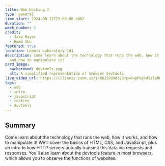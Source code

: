 ```yaml
---
title: Web Hacking I
type: general
time_start: 2024-09-12T23:00:00.000Z
duration: ""
week_number: 2
credit:
  - Jake Mayer
  - Emma Shu
featured: true
location: Loomis Laboratory 141
description: Come learn about the technology that runs the web, how it works,
  and how to manipulate it!
card_image:
  background: devtools.png
  alt: A simplified representation of browser devtools
live_video_url: https://illinois.zoom.us/j/88259988323?pwd=pPsaodXzlaR88evk9AlCU79U5mqxB3.1
tags:
  - web
  - intro
  - javascript
  - cookies
  - devtools
---
```

## Summary

Come learn about the technology that runs the web, how it works, and how to manipulate it! We'll cover the basics of HTML, CSS, and JavaScript, plus an intro to how HTTP servers actually transmit this data via requests and responses. You'll also learn about the devtools feature in most browsers, which allows you to observe the functions of websites.